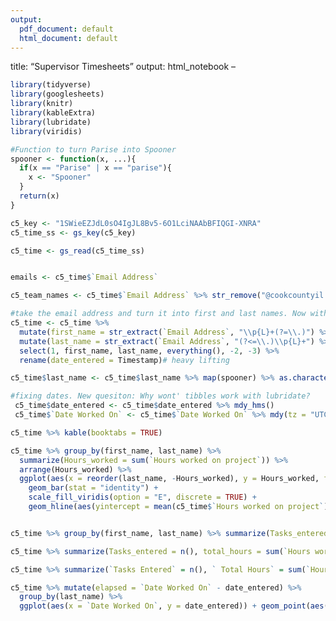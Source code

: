 ```yaml
---
output:
  pdf_document: default
  html_document: default
---
```

title: "Supervisor Timesheets"
output: html_notebook
--
```r
library(tidyverse)
library(googlesheets)
library(knitr)
library(kableExtra)
library(lubridate)
library(viridis)

#Function to turn Parise into Spooner
spooner <- function(x, ...){
  if(x == "Parise" | x == "parise"){
    x <- "Spooner"
  }
  return(x)
}

c5_key <- "1SWieEZJdL0sO4IgJL8Bv5-6O1LciNAAbBFIQGI-XNRA"
c5_time_ss <- gs_key(c5_key)

c5_time <- gs_read(c5_time_ss)


emails <- c5_time$`Email Address`

c5_team_names <- c5_time$`Email Address` %>% str_remove("@cookcountyil.gov") %>%  str_replace("\\.", " ") %>% str_to_title() %>% unique()

#take the email address and turn it into first and last names. Now with 100% more regex! 
c5_time <- c5_time %>% 
  mutate(first_name = str_extract(`Email Address`, "\\p{L}+(?=\\.)") %>% str_to_title()) %>% 
  mutate(last_name = str_extract(`Email Address`, "(?<=\\.)\\p{L}+") %>% str_to_title()) %>% 
  select(1, first_name, last_name, everything(), -2, -3) %>%
  rename(date_entered = Timestamp)# heavy lifting

c5_time$last_name <- c5_time$last_name %>% map(spooner) %>% as.character() #fixing spooner's name

#fixing dates. New quesiton: Why wont' tibbles work with lubridate?
 c5_time$date_entered <- c5_time$date_entered %>% mdy_hms()
 c5_time$`Date Worked On` <- c5_time$`Date Worked On` %>% mdy(tz = "UTC")

```

```r

c5_time %>% kable(booktabs = TRUE)
```

```r

c5_time %>% group_by(first_name, last_name) %>% 
  summarize(Hours_worked = sum(`Hours worked on project`)) %>% 
  arrange(Hours_worked) %>% 
  ggplot(aes(x = reorder(last_name, -Hours_worked), y = Hours_worked, fill = last_name)) + 
    geom_bar(stat = "identity") + 
    scale_fill_viridis(option = "E", discrete = TRUE) + 
    geom_hline(aes(yintercept = mean(c5_time$`Hours worked on project`)))



```

```r

c5_time %>% group_by(first_name, last_name) %>% summarize(Tasks_entered = n(), total_hours = sum(`Hours worked on project`))

c5_time %>% summarize(Tasks_entered = n(), total_hours = sum(`Hours worked on project`))

```
```r
c5_time %>% summarize(`Tasks Entered` = n(), ` Total Hours` = sum(`Hours worked on project`))
```
```r
c5_time %>% mutate(elapsed = `Date Worked On` - date_entered) %>% 
  group_by(last_name) %>% 
  ggplot(aes(x = `Date Worked On`, y = date_entered)) + geom_point(aes(col = last_name))
```
